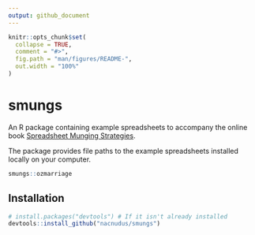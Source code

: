 ```yaml
---
output: github_document
---
```


<!-- README.md is generated from README.Rmd. Please edit that file -->

```r
knitr::opts_chunk$set(
  collapse = TRUE,
  comment = "#>",
  fig.path = "man/figures/README-",
  out.width = "100%"
)
```
# smungs

An R package containing example spreadsheets to accompany the online book [Spreadsheet Munging Strategies](https://nacnudus.github.io/spreadsheet-munging-strategies/).

The package provides file paths to the example spreadsheets installed locally on your computer.

```r
smungs::ozmarriage
```

## Installation

``` r
# install.packages("devtools") # If it isn't already installed
devtools::install_github("nacnudus/smungs")
```
